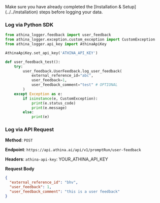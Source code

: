 
<Callout emoji="!!">
  Make sure you have already completed the [Installation &
  Setup](../../installation) steps before logging your data.
</Callout>

### Log via Python SDK

```python
from athina_logger.feedback import user_feedback
from athina_logger.exception.custom_exception import CustomException
from athina_logger.api_key import AthinaApiKey

AthinaApiKey.set_api_key('ATHINA_API_KEY')

def user_feedback_test():
    try:
        user_feedback.UserFeedback.log_user_feedback(
            external_reference_id="abc",
            user_feedback=1,
            user_feedback_comment="test" # OPTIONAL
        )
    except Exception as e:
        if isinstance(e, CustomException):
            print(e.status_code)
            print(e.message)
        else:
            print(e)
```

### Log via API Request

**Method**: `POST`

**Endpoint**: `https://api.athina.ai/api/v1/promptRun/user-feedback`

**Headers**: `athina-api-key`: YOUR_ATHINA_API_KEY

**Request Body**

```json
{
  "external_reference_id": "bhv",
  "user_feedback": 1,
  "user_feedback_comment": "this is a user feedback"
}
```
